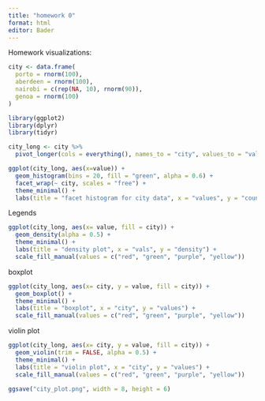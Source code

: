 ```yaml
---
title: "homework 0"
format: html
editor: Bader
---
```


Homework visualizations:

```r
city <- data.frame(
  porto = rnorm(100),
  aberdeen = rnorm(100),
  nairobi = c(rep(NA, 10), rnorm(90)),
  genoa = rnorm(100)
)
```

```r
library(ggplot2)
library(dplyr)
library(tidyr)
```

```r
city_long <- city %>%
  pivot_longer(cols = everything(), names_to = "city", values_to = "value")

ggplot(city_long, aes(x=value)) +
  geom_histogram(bins = 20, fill = "green", alpha = 0.6) +
  facet_wrap(~ city, scales = "free") +
  theme_minimal() +
  labs(title = "facet histogram for city data", x = "values", y = "count")
```

Legends

```r
ggplot(city_long, aes(x= value, fill = city)) +
  geom_density(alpha = 0.5) +
  theme_minimal() +
  labs(title = "density plot", x = "vals", y = "density") +
  scale_fill_manual(values = c("red", "green", "purple", "yellow"))
```

boxplot

```r
ggplot(city_long, aes(x= city, y = value, fill = city)) +
  geom_boxplot() +
  theme_minimal() +
  labs(title = "boxplot", x = "city", y = "values") +
  scale_fill_manual(values = c("red", "green", "purple", "yellow"))
```

violin plot

```r
ggplot(city_long, aes(x= city, y = value, fill = city)) +
  geom_violin(trim = FALSE, alpha = 0.5) +
  theme_minimal() +
  labs(title = "violin plot", x = "city", y = "values") +
  scale_fill_manual(values = c("red", "green", "purple", "yellow"))
```

```r
ggsave("city_plot.png", width = 8, height = 6)

```
